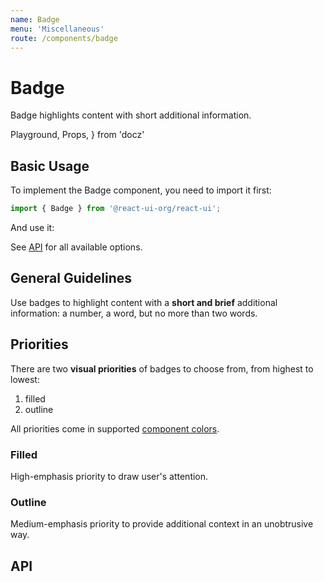 ```yaml
---
name: Badge
menu: 'Miscellaneous'
route: /components/badge
---
```


# Badge

Badge highlights content with short additional information.

  Playground,
  Props,
} from 'docz'

## Basic Usage

To implement the Badge component, you need to import it first:

```js
import { Badge } from '@react-ui-org/react-ui';
```

And use it:

<Playground>
  <Badge label="Hello!" />
</Playground>

See [API](#api) for all available options.

## General Guidelines

Use badges to highlight content with a **short and brief** additional
information: a number, a word, but no more than two words.

## Priorities

There are two **visual priorities** of badges to choose from, from highest to
lowest:

1. filled
2. outline

All priorities come in supported
[component colors](/foundation/colors#component-colors).

### Filled

High-emphasis priority to draw user's attention.

<Playground>
  <Badge label="1" color="primary" />
  <Badge label="2" color="secondary" />
  <Badge label="3" color="success" />
  <Badge label="4" color="warning" />
  <Badge label="5" color="danger" />
  <Badge label="10" color="help" />
  <Badge label="34" color="info" />
  <Badge label="99+" />
  <Placeholder dark inline>
    <Badge label="365" color="light" />
  </Placeholder>
  <Badge label="999+" color="dark" />
</Playground>

<Playground>
  <Badge label="Primary" color="primary" />
  <Badge label="Secondary" color="secondary" />
  <Badge label="Success" color="success" />
  <Badge label="Warning" color="warning" />
  <Badge label="Danger" color="danger" />
  <Badge label="Help" color="help" />
  <Badge label="Info" color="info" />
  <Badge label="Note" />
  <Placeholder dark inline>
    <Badge label="Light" color="light" />
  </Placeholder>
  <Badge label="Dark" color="dark" />
</Playground>

### Outline

Medium-emphasis priority to provide additional context in an unobtrusive way.

<Playground>
  <Badge priority="outline" label="1" color="primary" />
  <Badge priority="outline" label="2" color="secondary" />
  <Badge priority="outline" label="3" color="success" />
  <Badge priority="outline" label="4" color="warning" />
  <Badge priority="outline" label="5" color="danger" />
  <Badge priority="outline" label="10" color="help" />
  <Badge priority="outline" label="34" color="info" />
  <Badge priority="outline" label="99+" />
  <Placeholder dark inline>
    <Badge priority="outline" label="365" color="light" />
  </Placeholder>
  <Badge priority="outline" label="999+" color="dark" />
</Playground>

<Playground>
  <Badge priority="outline" label="Primary" color="primary" />
  <Badge priority="outline" label="Secondary" color="secondary" />
  <Badge priority="outline" label="Success" color="success" />
  <Badge priority="outline" label="Warning" color="warning" />
  <Badge priority="outline" label="Danger" color="danger" />
  <Badge priority="outline" label="Help" color="help" />
  <Badge priority="outline" label="Info" color="info" />
  <Badge priority="outline" label="Note" />
  <Placeholder dark inline>
    <Badge priority="outline" label="Light" color="light" />
  </Placeholder>
  <Badge priority="outline" label="Dark" color="dark" />
</Playground>

## API

<Props table of={Badge} />
